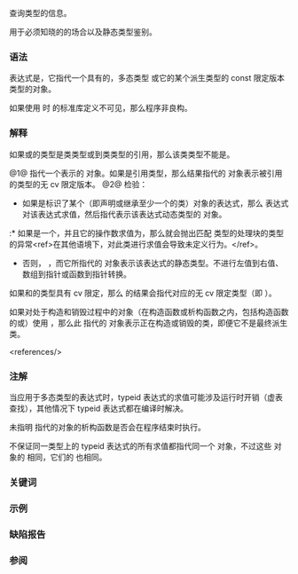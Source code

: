 {{title|{{tt|typeid}} 运算符}}
{{cpp/language/expressions/navbar}}

查询类型的信息。

用于必须知晓{{rlp|object#多态对象|多态对象}}的{{rlp|type#动态类型|动态类型}}的场合以及静态类型鉴别。

===语法===
{{sdsc begin}}
{{sdsc|num=1|{{ttb|typeid (}} {{spar|类型}} {{ttb|)}}}}
{{sdsc|num=2|{{ttb|typeid (}} {{spar|表达式}} {{ttb|)}}}}
{{sdsc end}}

{{c/core|typeid}} 表达式是{{rlp|value category|左值表达式}}，它指代一个具有{{rlp|static|静态存储期}}的，多态类型 {{lc|std::type_info}} 或它的某个派生类型的 const 限定版本类型的对象。

如果使用 {{c/core|typeid}} 时 {{lc|std::type_info}} 的标准库定义不可见，那么程序非良构。

===解释===
如果{{spar sep|类型}}或{{spar sep|表达式}}的类型是类类型或到类类型的引用，那么该类类型不能是{{rlp|type#不完整类型|不完整类型}}。

@1@ 指代一个表示{{spar sep|类型}}的 {{lc|std::type_info}} 对象。如果{{spar sep|类型}}是引用类型，那么结果指代的 {{lc|std::type_info}} 对象表示被引用的类型的无 cv 限定版本。
@2@ 检验{{spar|表达式}}：
* 如果{{spar sep|表达式}}是标识了某个{{rlp|object#多态对象|多态类型}}（即声明或继承至少一个{{rlp|virtual|虚函数}}的类）对象的{{rev inl|until=c++11|{{rlp|value category#左值|左值}}}}{{rev inl|since=c++11|{{rlp|value category#泛左值|泛左值}}}}表达式，那么 {{c/core|typeid}} 表达式对该表达式求值，然后指代表示该表达式动态类型的 {{lc|std::type_info}} 对象。
:* 如果{{spar sep|表达式}}是一个{{rlp|operator member access#内建的间接寻址运算符|间接寻址表达式}}，并且它的操作数求值为{{rlp|pointer#空指针|空指针值}}，那么就会抛出匹配 {{lc|std::bad_typeid}} 类型的处理块的类型的异常&lt;ref&gt;在其他语境下，对此类{{spar sep|表达式}}进行求值会导致未定义行为。&lt;/ref&gt;。
* 否则，{{c/core|typeid}} {{rlp|expressions#潜在求值表达式|不对该表达式求值}}{{rev inl|since=c++11|（即该表达式是不求值操作数}}，而它所指代的 {{lc|std::type_info}} 对象表示该表达式的静态类型。不进行左值到右值、数组到指针或函数到指针转换。
{{rrev|since=c++17|
:* 然而对于纯右值参数，（形式上）要进行{{rlp|implicit conversion#临时量实质化|临时量实质化}}：参数必须在 {{c/core|typeid}} 表达式所出现的语境中可析构。
}}

如果{{spar sep|类型}}和{{spar sep|表达式}}的类型具有 cv 限定，那么 {{c/core|typeid}} 的结果会指代对应的无 cv 限定类型（即 {{c|1=typeid(T) == typeid(const T)}}）。

如果对处于构造和销毁过程中的对象（在构造函数或析构函数之内，包括构造函数的{{rlp|initializer_list|初始化器列表}}或{{rlp|data members#成员初始化|默认成员初始化式}}）使用 {{c/core|typeid}}，那么此 {{c/core|typeid}} 指代的 {{lc|std::type_info}} 对象表示正在构造或销毁的类，即便它不是最终派生类。

&lt;references/&gt;

===注解===
当应用于多态类型的表达式时，typeid 表达式的求值可能涉及运行时开销（虚表查找），其他情况下 typeid 表达式都在编译时解决。

未指明 {{c/core|typeid}} 指代的对象的析构函数是否会在程序结束时执行。

不保证同一类型上的 typeid 表达式的所有求值都指代同一个 {{lc|std::type_info}} 对象，不过这些 {{tt|type_info}} 对象的 {{lc|std::type_info::hash_code}} 相同，它们的 {{lc|std::type_index}} 也相同。
{{source|1=
const std::type_info&amp; ti1 = typeid(A);
const std::type_info&amp; ti2 = typeid(A);

assert(&amp;ti1 == &amp;ti2); // 不保证
assert(ti1 == ti2); // 保证
assert(ti1.hash_code() == ti2.hash_code()); // 保证
assert(std::type_index(ti1) == std::type_index(ti2)); // 保证
}}

===关键词===
{{ltt|cpp/keyword/typeid}}

===示例===
{{example|该示例展示使用一种实现时的输出，其中 type_info::name 返回完整类型名；若使用 gcc 或相似者则须通过 c++filt -t 过滤。
|p=true
|code=
#include &lt;iostream&gt;
#include &lt;string&gt;
#include &lt;typeinfo&gt;

struct Base {}; // 非多态
struct Derived : Base {};

struct Base2 { virtual void foo() {} }; // 多态
struct Derived2 : Base2 {};

int main()
{
    int myint = 50;
    std::string mystr = "string";
    double *mydoubleptr = nullptr;
    
    std::cout &lt;&lt; "myint 的类型：" &lt;&lt; typeid(myint).name() &lt;&lt; '\n'
              &lt;&lt; "mystr 的类型：" &lt;&lt; typeid(mystr).name() &lt;&lt; '\n'
              &lt;&lt; "mydoubleptr 的类型：" &lt;&lt; typeid(mydoubleptr).name() &lt;&lt; '\n';
    
    // std::cout &lt;&lt; myint 是多态类型的泛左值表达式；求值
    const std::type_info&amp; r1 = typeid(std::cout &lt;&lt; myint); // 副作用：打印 50
    std::cout &lt;&lt; '\n' &lt;&lt; "std::cout&lt;&lt;myint 的类型：" &lt;&lt; r1.name() &lt;&lt; '\n';
    
    // std::printf() 不是多态类型的泛左值表达式；不求值
    const std::type_info&amp; r2 = typeid(std::printf("%d\n", myint));
    std::cout &lt;&lt; "printf(\"%d\\n\",myint) 的类型：" &lt;&lt; r2.name() &lt;&lt; '\n';
    
    // 非多态左值时是静态类型
    Derived d1;
    Base&amp; b1 = d1;
    std::cout &lt;&lt; "非多态基类的引用：" &lt;&lt; typeid(b1).name() &lt;&lt; '\n';
    
    Derived2 d2;
    Base2&amp; b2 = d2;
    std::cout &lt;&lt; "多态基类的引用：" &lt;&lt; typeid(b2).name() &lt;&lt; '\n';
    
    try
    {
        // 解引用空指针：对于非多态表达式 OK
        std::cout &lt;&lt; "mydoubleptr 指向 " &lt;&lt; typeid(*mydoubleptr).name() &lt;&lt; '\n'; 
        // 解引用空指针：对多态左值则不行
        Derived2* bad_ptr = nullptr;
        std::cout &lt;&lt; "bad_ptr 指向...";
        std::cout &lt;&lt; typeid(*bad_ptr).name() &lt;&lt; '\n';
    }
    catch (const std::bad_typeid&amp; e)
    {
         std::cout &lt;&lt; " 捕获 " &lt;&lt; e.what() &lt;&lt; '\n';
    }
}
|output=
======== 来自 Clang 的输出 ========
myint 的类型：i
mystr 的类型：NSt3__112basic_stringIcNS_11char_traitsIcEENS_9allocatorIcEEEE
mydoubleptr 的类型：Pd
50
std::cout&lt;&lt;myint 的类型：NSt3__113basic_ostreamIcNS_11char_traitsIcEEEE
printf("%d\n",myint) 的类型：i
非多态基类的引用：4Base
多态基类的引用：8Derived2
mydoubleptr 指向 d
bad_ptr 指向... 捕获 std::bad_typeid
 
======== 来自 MSVC 的输出 ========
myint 的类型：int
mystr 的类型：class std::basic_string&lt;char,struct std::char_traits&lt;char&gt;,⮠
class std::allocator&lt;char&gt; &gt;
mydoubleptr 的类型：double * __ptr64
50
std::cout&lt;&lt;myint 的类型：class std::basic_ostream&lt;char,struct std::char_traits&lt;char&gt; &gt;
printf("%d\n",myint) 的类型：int
非多态基类的引用：struct Base
多态基类的引用：struct Derived2
mydoubleptr 指向 double
bad_ptr 指向... 捕获 Attempted a typeid of nullptr pointer!
}}

===缺陷报告===
{{dr list begin}}
{{dr list item|wg=cwg|dr=492|std=C++98|before=对指代 cv 限定类型的引用应用 {{c/core|typeid}} 的结果表示被引用类型|after=结果表示无 cv 限定的被引用类型}}
{{dr list item|wg=cwg|dr=1416|std=C++98|before=对于顶层 cv 限定的用词可能会引起误解|after=改进用词}}
{{dr list item|wg=cwg|dr=1431|std=C++98|before=只允许 {{c/core|typeid}} 抛出 {{lc|std::bad_typeid}}|after=允许抛出可匹配的派生类}}
{{dr list item|wg=cwg|dr=1954|std=C++98|before=不明确是否会在{{spar sep|表达式}}的子表达式中检查空指针解引用|after=只会在顶层检查}}
{{dr list end}}

===参阅===
{{dsc begin}}
{{dsc inc|cpp/types/dsc type_info}}
{{dsc end}}

{{langlinks|de|en|es|fr|it|ja|pt|ru}}